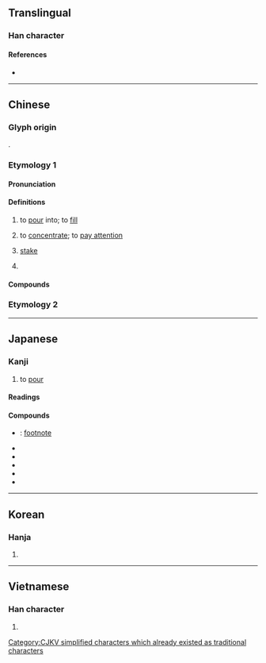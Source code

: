 {{also|註}}
{{character info/new}}
==Translingual==

===Han character===
{{Han char|rn=85|rad=水|as=05|sn=8|four=30114|canj=EYG|ids=⿰氵主}}

====References====
* {{Han ref|kx=0618.050|dkj=17316|dj=1013.030|hdz=31592.010|uh=6CE8|ud=27880|bh=AA60|bd=43616}}

----

==Chinese==

===Glyph origin===
{{Han etym}}
{{Han compound|水|主|ls=psc|c1=s|c2=p|t1=water}}.

===Etymology 1===
{{zh-forms}}
{{rfe|zh}}
====Pronunciation====
{{zh-pron
|m=zhù
|c=zyu3
|h=pfs=chu
|md=ció/cé̤ṳ
|mn=tù/chù
|mn_note=tù - vernacular (“stake; classifier”); chù - literary
|mn-t=du3/zu3
|mn-t_note=du3 - vernacular; zu3 - literary
|w=2tsr
|mc=y
|oc=y
|ma=y
|cat=v,n,cl
}}

====Definitions====
{{zh-hanzi}}

# to [[pour]] into; to [[fill]]
#: {{zh-x|注射|injection}}
#: {{zh-x|注入|to pour into}}
# to [[concentrate]]; to [[pay attention]]
#: {{zh-x|注視|to look attentively}}
#: {{zh-x|專注|to concentrate completely}}
#: {{zh-x|注意|to pay attention}}
# {{lb|zh|gambling}} [[stake]]
#: {{zh-x|賭注|stake}}
# {{zh-classifier|sums of money, business deals}}

====Compounds====
{{zh-der|轉注|孤注|引人注目|令人注目|下注|夾注|傾注|孤注一擲|夾注號|心神專注|大雨如注|儀注|天緣注定|中注模樣|全神貫注|備注|專注|孤辰合注|合注|小注|單注著|古今注|命中注定|加注|傾耳注目|出注|浥注|注塑|注文|注色|水經注|批注|懸河注水|押注|注解|灌注器|注射筒|注兒|懸河注火|注目|注明|挹彼注茲|旁注|挹彼注此|流注|眷注|注水|注射器|注慕|注射|挹注|皮下注射|標注|注意力|注音|注意|注音符號|注射劑|注子|灌注|注定|秤斤注兩|注銷|注重|注釋|注腳|注視|注目禮|注疏|注本|水注|穩吃三注|投注|靜脈注射|集注|腳注|起居注|箋注|關注|預防注射|附注|詮注|酒注子|豐注|這注|跗注|自注|貫注|肌肉注射|評注|血流如注|賭注}}

===Etymology 2===
{{zh-see|註}}

----

==Japanese==

===Kanji===
{{ja-kanji|grade=3|rs=水05}}

# to [[pour]]

====Readings====
{{ja-readings
|goon=す
|kanon=しゅ
|kanyoon=ちゅう
|kun=そそ-ぐ
}}

====Compounds====
* {{ja-r|脚注|きゃくちゅう}}: [[footnote]]
* {{ja-r|注解|ちゅうかい}}
* {{ja-r|注釈|ちゅうしゃく}}
* {{ja-r|注文|ちゅうもん}}
* {{ja-r|注意|ちゅうい}}
* {{ja-r|注射|ちゅうしゃ}}

----

==Korean==

===Hanja===
{{ko-hanja|hangeul=[[주]]|eumhun=|mr=chu|y=cwu}}

# {{defn|lang=ko|sort=水05}}

----

==Vietnamese==

===Han character===
{{vi-readings|rs=水05|hanviet=chú}}

# {{defn|lang=vi|sort=水05}}

[[Category:CJKV simplified characters which already existed as traditional characters]]